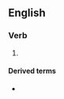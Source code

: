 ==English==

===Verb===
{{head|en|verb form}}

# {{en-past of|calibrate}}

====Derived terms====
* {{l|en|better-calibrated}}